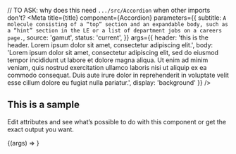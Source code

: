 
// TO ASK: why does this need `.../src/Accordion` when other imports don't?
<Meta
  title={title}
  component={Accordion}
  parameters={{
    subtitle: `
A molecule consisting of a “top” section and an expandable body, such as a “hint” section in the LE or a list of department jobs on a careers page.
`,
    source: 'gamut',
    status: 'current',
  }}
  args={{
    header: 'this is the header. Lorem ipsum dolor sit amet, consectetur adipiscing elit.',
    body: 'Lorem ipsum dolor sit amet, consectetur adipiscing elit, sed do eiusmod tempor incididunt ut labore et dolore magna aliqua. Ut enim ad minim veniam, quis nostrud exercitation ullamco laboris nisi ut aliquip ex ea commodo consequat. Duis aute irure dolor in reprehenderit in voluptate velit esse cillum dolore eu fugiat nulla pariatur.',
    display: 'background'
  }}
/>

## This is a sample

Edit attributes and see what’s possible to do with this component or get the exact output you want.

<Story name="Accordion new"  >
  {(args) => <Accordion {...args} />}
</Story>




